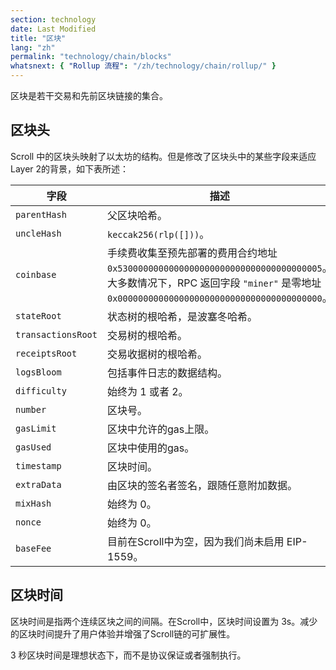 ```yaml
---
section: technology
date: Last Modified
title: "区块"
lang: "zh"
permalink: "technology/chain/blocks"
whatsnext: { "Rollup 流程": "/zh/technology/chain/rollup/" }
---
```


区块是若干交易和先前区块链接的集合。

## 区块头

Scroll 中的区块头映射了以太坊的结构。但是修改了区块头中的某些字段来适应 Layer 2的背景，如下表所述：

| 字段               | 描述                                                        |
| ------------------- | ------------------------------------------------------------------ |
| `parentHash`        | 父区块哈希。                                    |
| `uncleHash`         | `keccak256(rlp([]))`。                                      |
| `coinbase`          | 手续费收集至预先部署的费用合约地址 `0x5300000000000000000000000000000000000005`。大多数情况下，RPC 返回字段 `"miner"` 是零地址 `0x0000000000000000000000000000000000000000`。 |
| `stateRoot`         | 状态树的根哈希，是波塞冬哈希。               |
| `transactionsRoot ` | 交易树的根哈希。                           |
| `receiptsRoot `     | 交易收据树的根哈希。                |
| `logsBloom`         | 包括事件日志的数据结构。                        |
| `difficulty`        | 始终为 1 或者 2。                                                    |
| `number`            | 区块号。                                                  |
| `gasLimit`          | 区块中允许的gas上限。                            |
| `gasUsed`           | 区块中使用的gas。                                            |
| `timestamp`         | 区块时间。                                                   |
| `extraData`         | 由区块的签名者签名，跟随任意附加数据。 |
| `mixHash`           | 始终为 0。                                                         |
| `nonce`             | 始终为 0。                                                         |
| `baseFee`           | 目前在Scroll中为空，因为我们尚未启用 EIP-1559。 |

## 区块时间

区块时间是指两个连续区块之间的间隔。在Scroll中，区块时间设置为 3s。减少的区块时间提升了用户体验并增强了Scroll链的可扩展性。

3 秒区块时间是理想状态下，而不是协议保证或者强制执行。

